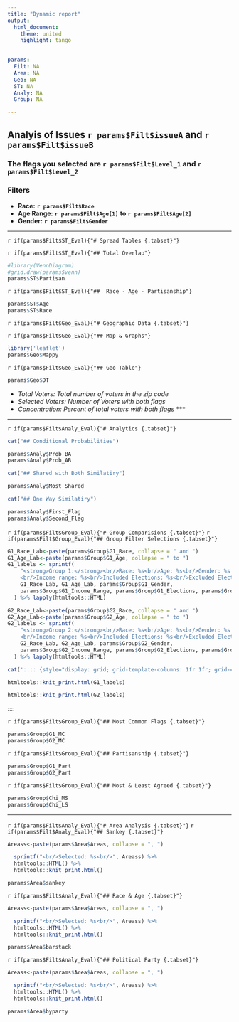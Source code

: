 ```yaml
---
title: "Dynamic report"
output:
  html_document:
    theme: united
    highlight: tango
  

params:
  Filt: NA
  Area: NA
  Geo: NA
  ST: NA
  Analy: NA
  Group: NA

---
```

\singlespacing
## Analyis of Issues `r params$Filt$issueA` and `r params$Filt$issueB`
### The flags you selected are `r params$Filt$Level_1` and `r params$Filt$Level_2`


### Filters
* **Race:**  **`r params$Filt$Race`** 
* **Age Range:** **`r params$Filt$Age[1]`** **to** **`r params$Filt$Age[2]`** 
* **Gender:** **`r params$Filt$Gender`**

*** 

`r if(params$Filt$ST_Eval){"# Spread Tables {.tabset}"}` 

`r if(params$Filt$ST_Eval){"## Total Overlap"}`


```r
#library(VennDiagram)
#grid.draw(params$venn)
params$ST$Partisan

```


`r if(params$Filt$ST_Eval){"##  Race - Age - Partisanship"}`
```r
params$ST$Age
params$ST$Race
```


`r if(params$Filt$Geo_Eval){"# Geographic Data {.tabset}"}` 

`r if(params$Filt$Geo_Eval){"## Map & Graphs"}` 

```r
library('leaflet')
params$Geo$Mappy
```

`r if(params$Filt$Geo_Eval){"## Geo Table"}` 
```r
params$Geo$DT
```

* *Total Voters: Total number of voters in the zip code* 
* *Selected Voters: Number of Voters with both flags*
* *Concentration: Percent of total voters with both flags*
***

***

`r if(params$Filt$Analy_Eval){"# Analytics {.tabset}"}`

```r

cat("## Conditional Probabilities")

```

```r
params$Analy$Prob_BA
params$Analy$Prob_AB
```

```r

cat("## Shared with Both Similatiry")

```

```r
params$Analy$Most_Shared
```

```r

cat("## One Way Similatiry")

```


```r
params$Analy$First_Flag
params$Analy$Second_Flag
```


`r if(params$Filt$Group_Eval){"# Group Comparisions {.tabset}"}`
`r if(params$Filt$Group_Eval){"## Group Filter Selections {.tabset}"}`
```r

G1_Race_Lab<-paste(params$Group$G1_Race, collapse = " and ")
G1_Age_Lab<-paste(params$Group$G1_Age, collapse = " to ")
G1_labels <- sprintf(
    "<strong>Group 1:</strong><br/>Race: %s<br/>Age: %s<br/>Gender: %s <br/>
    <br/>Income range: %s<br/>Included Elections: %s<br/>Excluded Elections %s",
    G1_Race_Lab, G1_Age_Lab, params$Group$G1_Gender, 
    params$Group$G1_Income_Range, params$Group$G1_Elections, params$Group$G1_No_Elections
  ) %>% lapply(htmltools::HTML)

G2_Race_Lab<-paste(params$Group$G2_Race, collapse = " and ")
G2_Age_Lab<-paste(params$Group$G2_Age, collapse = " to ")
G2_labels <- sprintf(
    "<strong>Group 2:</strong><br/>Race: %s<br/>Age: %s<br/>Gender: %s <br/>
    <br/>Income range: %s<br/>Included Elections: %s<br/>Excluded Elections %s",
    G2_Race_Lab, G2_Age_Lab, params$Group$G2_Gender, 
    params$Group$G2_Income_Range, params$Group$G2_Elections, params$Group$G2_No_Elections
  ) %>% lapply(htmltools::HTML)


```



```r

cat(':::: {style="display: grid; grid-template-columns: 1fr 1fr; grid-column-gap: 10px;"}')
```
::: {}

```r
htmltools::knit_print.html(G1_labels)
```

:::


::: {}
```r
htmltools::knit_print.html(G2_labels)
```

:::

::::

`r if(params$Filt$Group_Eval){"## Most Common Flags {.tabset}"}`

```r
params$Group$G1_MC
params$Group$G2_MC
```



`r if(params$Filt$Group_Eval){"## Partisanship {.tabset}"}`
```r
params$Group$G1_Part
params$Group$G2_Part
```

`r if(params$Filt$Group_Eval){"## Most & Least Agreed {.tabset}"}`
```r
params$Group$Chi_MS
params$Group$Chi_LS
```
***

`r if(params$Filt$Analy_Eval){"# Area Analysis {.tabset}"}`
`r if(params$Filt$Analy_Eval){"## Sankey {.tabset}"}`

```r
Areass<-paste(params$Area$Areas, collapse = ", ") 

  sprintf("<br/>Selected: %s<br/>", Areass) %>% 
  htmltools::HTML() %>% 
  htmltools::knit_print.html()

params$Area$sankey
```

`r if(params$Filt$Analy_Eval){"## Race & Age {.tabset}"}`
```r
Areass<-paste(params$Area$Areas, collapse = ", ") 

  sprintf("<br/>Selected: %s<br/>", Areass) %>% 
  htmltools::HTML() %>% 
  htmltools::knit_print.html()

params$Area$barstack
```

`r if(params$Filt$Analy_Eval){"## Political Party {.tabset}"}`
```r
Areass<-paste(params$Area$Areas, collapse = ", ") 

  sprintf("<br/>Selected: %s<br/>", Areass) %>% 
  htmltools::HTML() %>% 
  htmltools::knit_print.html()

params$Area$byparty
```
